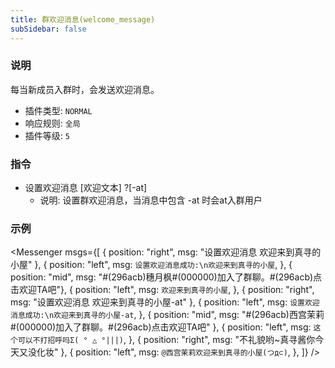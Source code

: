 ```yaml
---
title: 群欢迎消息(welcome_message)
subSidebar: false
---
```



### 说明

每当新成员入群时，会发送欢迎消息。

- 插件类型: `NORMAL`
- 响应规则: `全局`
- 插件等级: `5`

### 指令

- 设置欢迎消息 [欢迎文本] ?[-at]
  - 说明: 设置群欢迎消息，当消息中包含 -at 时会at入群用户

### 示例

<Messenger
  msgs={[
    { position: "right", msg: "设置欢迎消息 欢迎来到真寻的小屋" },
    {
      position: "left",
      msg: `设置欢迎消息成功:\n欢迎来到真寻的小屋`,
    },
    { position: "mid", msg: "#(296acb)穗月枫#(000000)加入了群聊。#(296acb)点击欢迎TA吧"},
    {
      position: "left",
      msg: `欢迎来到真寻的小屋`,
    },
    { position: "right", msg: "设置欢迎消息 欢迎来到真寻的小屋-at" },
    {
      position: "left",
      msg: `设置欢迎消息成功:\n欢迎来到真寻的小屋-at`,
    },
    { position: "mid", msg: "#(296acb)西宫茉莉#(000000)加入了群聊。#(296acb)点击欢迎TA吧" },
    {
      position: "left",
      msg: `这个可以不打招呼吗Σ( ° △ °|||)`,
    },
    { position: "right", msg: "不礼貌哟~真寻酱你今天又没化妆" },
    {
      position: "left",
      msg: `@西宫茉莉欢迎来到真寻的小屋(つд⊂)`,
    },
  ]}
/>
